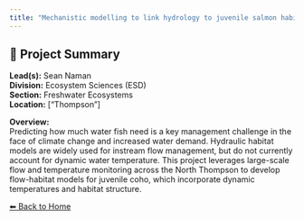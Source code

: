 ```yaml
---
title: "Mechanistic modelling to link hydrology to juvenile salmon habitat quality and productivity"
---
```


## 🧬 Project Summary

**Lead(s):** Sean Naman  
**Division:** Ecosystem Sciences (ESD)  
**Section:** Freshwater Ecosystems  
**Location:** ["Thompson"]  

**Overview:**  
Predicting how much water fish need is a key management challenge in the face of climate change and increased water demand. Hydraulic habitat models are widely used for instream flow management, but do not currently account for dynamic water temperature. This project leverages large-scale flow and temperature monitoring across the North Thompson to develop flow-habitat models for juvenile coho, which incorporate dynamic temperatures and habitat structure.

[⬅ Back to Home](../index.qmd)
